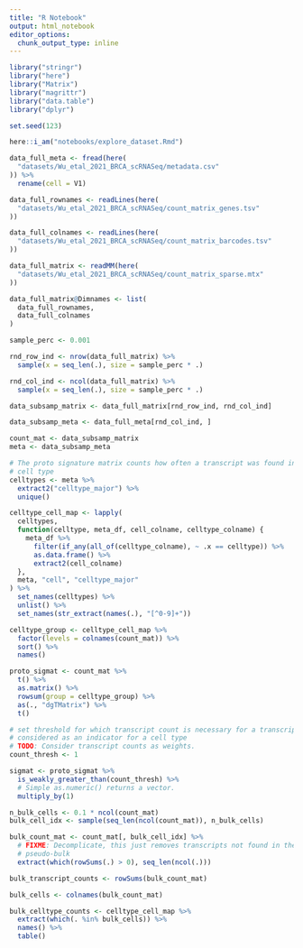 ```yaml
---
title: "R Notebook"
output: html_notebook
editor_options: 
  chunk_output_type: inline
---
```


```r
library("stringr")
library("here")
library("Matrix")
library("magrittr")
library("data.table")
library("dplyr")

set.seed(123)

here::i_am("notebooks/explore_dataset.Rmd")
```

```r
data_full_meta <- fread(here(
  "datasets/Wu_etal_2021_BRCA_scRNASeq/metadata.csv"
)) %>%
  rename(cell = V1)

data_full_rownames <- readLines(here(
  "datasets/Wu_etal_2021_BRCA_scRNASeq/count_matrix_genes.tsv"
))

data_full_colnames <- readLines(here(
  "datasets/Wu_etal_2021_BRCA_scRNASeq/count_matrix_barcodes.tsv"
))

data_full_matrix <- readMM(here(
  "datasets/Wu_etal_2021_BRCA_scRNASeq/count_matrix_sparse.mtx"
))

data_full_matrix@Dimnames <- list(
  data_full_rownames,
  data_full_colnames
)
```

```r
sample_perc <- 0.001

rnd_row_ind <- nrow(data_full_matrix) %>%
  sample(x = seq_len(.), size = sample_perc * .)

rnd_col_ind <- ncol(data_full_matrix) %>%
  sample(x = seq_len(.), size = sample_perc * .)

data_subsamp_matrix <- data_full_matrix[rnd_row_ind, rnd_col_ind]

data_subsamp_meta <- data_full_meta[rnd_col_ind, ]
```

```r
count_mat <- data_subsamp_matrix
meta <- data_subsamp_meta
```

```r
# The proto signature matrix counts how often a transcript was found in each
# cell type
celltypes <- meta %>%
  extract2("celltype_major") %>%
  unique()

celltype_cell_map <- lapply(
  celltypes,
  function(celltype, meta_df, cell_colname, celltype_colname) {
    meta_df %>%
      filter(if_any(all_of(celltype_colname), ~ .x == celltype)) %>%
      as.data.frame() %>%
      extract2(cell_colname)
  },
  meta, "cell", "celltype_major"
) %>%
  set_names(celltypes) %>%
  unlist() %>%
  set_names(str_extract(names(.), "[^0-9]+"))

celltype_group <- celltype_cell_map %>%
  factor(levels = colnames(count_mat)) %>%
  sort() %>%
  names()

proto_sigmat <- count_mat %>%
  t() %>%
  as.matrix() %>%
  rowsum(group = celltype_group) %>%
  as(., "dgTMatrix") %>%
  t()
```

```r
# set threshold for which transcript count is necessary for a transcript to be
# considered as an indicator for a cell type
# TODO: Consider transcript counts as weights.
count_thresh <- 1

sigmat <- proto_sigmat %>%
  is_weakly_greater_than(count_thresh) %>%
  # Simple as.numeric() returns a vector.
  multiply_by(1)
```

```r
n_bulk_cells <- 0.1 * ncol(count_mat)
bulk_cell_idx <- sample(seq_len(ncol(count_mat)), n_bulk_cells)

bulk_count_mat <- count_mat[, bulk_cell_idx] %>%
  # FIXME: Decomplicate, this just removes transcripts not found in the
  # pseudo-bulk
  extract(which(rowSums(.) > 0), seq_len(ncol(.)))

bulk_transcript_counts <- rowSums(bulk_count_mat)

bulk_cells <- colnames(bulk_count_mat)

bulk_celltype_counts <- celltype_cell_map %>%
  extract(which(. %in% bulk_cells)) %>%
  names() %>%
  table()
```

```r

```

